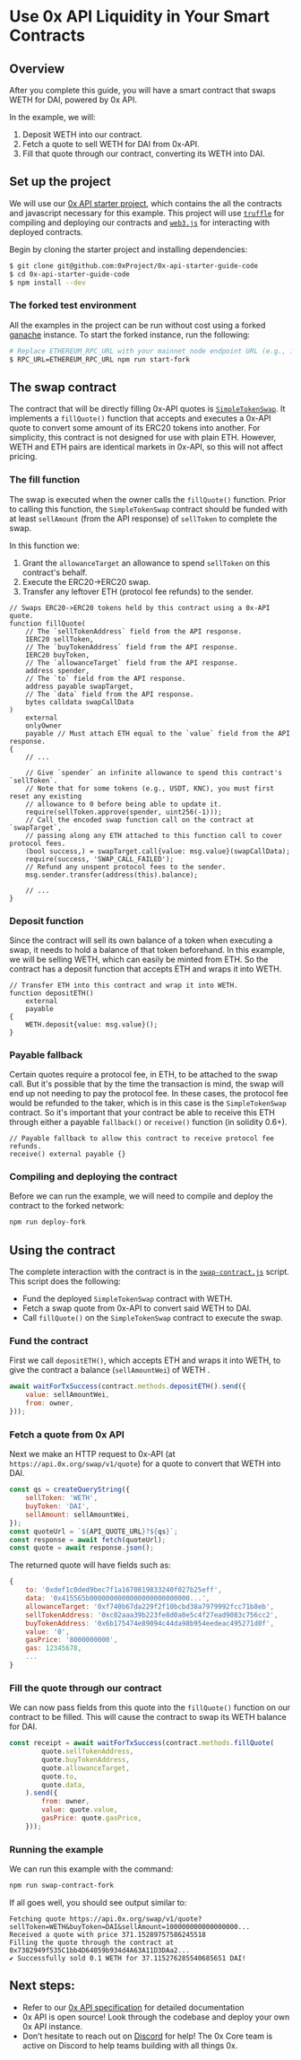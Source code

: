 # Use 0x API Liquidity in Your Smart Contracts

## Overview

After you complete this guide, you will have a smart contract that swaps WETH for DAI, powered by 0x API.

In the example, we will:

1. Deposit WETH into our contract.
2. Fetch a quote to sell WETH for DAI from 0x-API.
3. Fill that quote through our contract, converting its WETH into DAI.


## Set up the project

We will use our [0x API starter project](https://github.com/0xProject/0x-api-starter-guide-code), which contains the all the contracts and javascript necessary for this example. This project will use [`truffle`](https://www.trufflesuite.com/truffle) for compiling and deploying our contracts and [`web3.js`](https://web3js.readthedocs.io/en/v1.3.0/) for interacting with deployed contracts.


Begin by cloning the starter project and installing dependencies:

```bash
$ git clone git@github.com:0xProject/0x-api-starter-guide-code
$ cd 0x-api-starter-guide-code
$ npm install --dev
```

### The forked test environment

All the examples in the project can be run without cost using a forked [ganache](https://github.com/trufflesuite/ganache-cli) instance. To start the forked instance, run the following:

```bash
# Replace ETHEREUM_RPC_URL with your mainnet node endpoint URL (e.g., infura)
$ RPC_URL=ETHEREUM_RPC_URL npm run start-fork
```

## The swap contract

The contract that will be directly filling 0x-API quotes is [`SimpleTokenSwap`](https://github.com/0xProject/0x-api-starter-guide-code/blob/contracts/SimpleTokenSwap.sol). It implements a `fillQuote()` function that accepts and executes a 0x-API quote to convert some amount of its ERC20 tokens into another. For simplicity, this contract is not designed for use with plain ETH. However, WETH and ETH pairs are identical markets in 0x-API, so this will not affect pricing.

### The fill function
The swap is executed when the owner calls the `fillQuote()` function. Prior to calling this function, the `SimpleTokenSwap` contract should be funded with at least `sellAmount` (from the API response) of `sellToken` to complete the swap.

In this function we:

1. Grant the `allowanceTarget` an allowance to spend `sellToken` on this contract's behalf.
2. Execute the ERC20->ERC20 swap.
3. Transfer any leftover ETH (protocol fee refunds) to the sender.

```solidity
// Swaps ERC20->ERC20 tokens held by this contract using a 0x-API quote.
function fillQuote(
    // The `sellTokenAddress` field from the API response.
    IERC20 sellToken,
    // The `buyTokenAddress` field from the API response.
    IERC20 buyToken,
    // The `allowanceTarget` field from the API response.
    address spender,
    // The `to` field from the API response.
    address payable swapTarget,
    // The `data` field from the API response.
    bytes calldata swapCallData
)
    external
    onlyOwner
    payable // Must attach ETH equal to the `value` field from the API response.
{
    // ...

    // Give `spender` an infinite allowance to spend this contract's `sellToken`.
    // Note that for some tokens (e.g., USDT, KNC), you must first reset any existing
    // allowance to 0 before being able to update it.
    require(sellToken.approve(spender, uint256(-1)));
    // Call the encoded swap function call on the contract at `swapTarget`,
    // passing along any ETH attached to this function call to cover protocol fees.
    (bool success,) = swapTarget.call{value: msg.value}(swapCallData);
    require(success, 'SWAP_CALL_FAILED');
    // Refund any unspent protocol fees to the sender.
    msg.sender.transfer(address(this).balance);

    // ...
}
```

### Deposit function
Since the contract will sell its own balance of a token when executing a swap, it needs to hold a balance of that token beforehand. In this example, we will be selling WETH, which can easily be minted from ETH. So the contract has a deposit function that accepts ETH and wraps it into WETH.

```solidity
// Transfer ETH into this contract and wrap it into WETH.
function depositETH()
    external
    payable
{
    WETH.deposit{value: msg.value}();
}
```

### Payable fallback

Certain quotes require a protocol fee, in ETH, to be attached to the swap call. But it's possible that by the time the transaction is mind, the swap will end up not needing to pay the protocol fee. In these cases, the protocol fee would be refunded to the taker, which is in this case is the `SimpleTokenSwap` contract. So it's important that your contract be able to receive this ETH through either a payable `fallback()` or `receive()` function (in solidity 0.6+).

```solidity
// Payable fallback to allow this contract to receive protocol fee refunds.
receive() external payable {}
```

### Compiling and deploying the contract

Before we can run the example, we will need to compile and deploy the contract to the forked network:

```bash
npm run deploy-fork
```

## Using the contract

The complete interaction with the contract is in the [`swap-contract.js`](https://github.com/0xProject/0x-api-starter-guide-code/blob/src/swap-contract.js) script. This script does the following:

- Fund the deployed `SimpleTokenSwap` contract with WETH.
- Fetch a swap quote from 0x-API to convert said WETH to DAI.
- Call `fillQuote()` on the `SimpleTokenSwap` contract to execute the swap.

### Fund the contract
First we call `depositETH()`, which accepts ETH and wraps it into WETH, to give the contract a balance (`sellAmountWei`) of WETH .

```js
await waitForTxSuccess(contract.methods.depositETH().send({
    value: sellAmountWei,
    from: owner,
}));
```

### Fetch a quote from 0x API
Next we make an HTTP request to 0x-API (at `https://api.0x.org/swap/v1/quote`) for a quote to convert that WETH into DAI.

```js
const qs = createQueryString({
    sellToken: 'WETH',
    buyToken: 'DAI',
    sellAmount: sellAmountWei,
});
const quoteUrl = `${API_QUOTE_URL}?${qs}`;
const response = await fetch(quoteUrl);
const quote = await response.json();

```

The returned quote will have fields such as:

```js
{
    to: '0xdef1c0ded9bec7f1a1670819833240f027b25eff',
    data: '0x415565b0000000000000000000000000...',
    allowanceTarget: '0xf740b67da229f2f10bcbd38a7979992fcc71b8eb',
    sellTokenAddress: '0xc02aaa39b223fe8d0a0e5c4f27ead9083c756cc2',
    buyTokenAddress: '0x6b175474e89094c44da98b954eedeac495271d0f',
    value: '0',
    gasPrice: '8000000000',
    gas: 12345678,
    ...
}
```

### Fill the quote through our contract
We can now pass fields from this quote into the `fillQuote()` function on our contract to be filled. This will cause the contract to swap its WETH balance for DAI.

```js
const receipt = await waitForTxSuccess(contract.methods.fillQuote(
        quote.sellTokenAddress,
        quote.buyTokenAddress,
        quote.allowanceTarget,
        quote.to,
        quote.data,
    ).send({
        from: owner,
        value: quote.value,
        gasPrice: quote.gasPrice,
    }));
```

### Running the example
We can run this example with the command:
```bash
npm run swap-contract-fork
```

If all goes well, you should see output similar to:

```
Fetching quote https://api.0x.org/swap/v1/quote?sellToken=WETH&buyToken=DAI&sellAmount=100000000000000000...
Received a quote with price 371.15289757586245518
Filling the quote through the contract at 0x7382949f535C1bb4D64059b934d4A63A11D3DAa2...
✔ Successfully sold 0.1 WETH for 37.115276285540685651 DAI!
```

## Next steps:

* Refer to our [0x API specification](https://0x.org/docs/api) for detailed documentation
* 0x API is open source! Look through the codebase and deploy your own 0x API instance.
* Don’t hesitate to reach out on [Discord](https://discordapp.com/invite/d3FTX3M) for help! The 0x Core team is active on Discord to help teams building with all things 0x.
